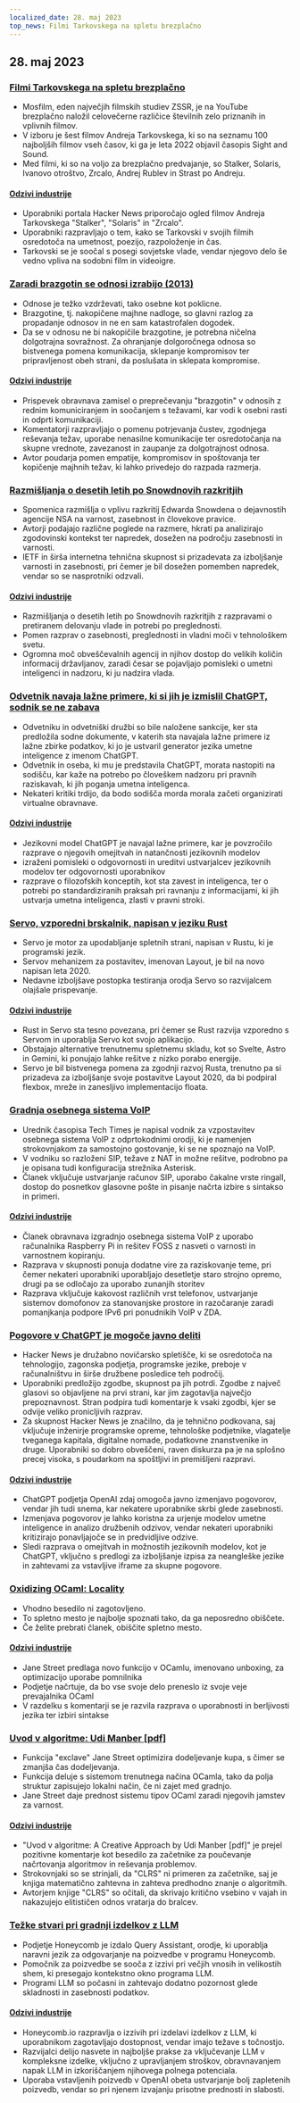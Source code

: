 ```yaml
---
localized_date: 28. maj 2023
top_news: Filmi Tarkovskega na spletu brezplačno
---
```


## 28. maj 2023

### [Filmi Tarkovskega na spletu brezplačno](https://kottke.org/23/05/watch-tarkovskys-best-films-online-for-free)

- Mosfilm, eden največjih filmskih studiev ZSSR, je na YouTube brezplačno naložil celovečerne različice številnih zelo priznanih in vplivnih filmov.
- V izboru je šest filmov Andreja Tarkovskega, ki so na seznamu 100 najboljših filmov vseh časov, ki ga je leta 2022 objavil časopis Sight and Sound.
- Med filmi, ki so na voljo za brezplačno predvajanje, so Stalker, Solaris, Ivanovo otroštvo, Zrcalo, Andrej Rublev in Strast po Andreju.

#### [Odzivi industrije](http://news.ycombinator.com/item?id=36096652)

- Uporabniki portala Hacker News priporočajo ogled filmov Andreja Tarkovskega "Stalker", "Solaris" in "Zrcalo".
- Uporabniki razpravljajo o tem, kako se Tarkovski v svojih filmih osredotoča na umetnost, poezijo, razpoloženje in čas.
- Tarkovski se je soočal s posegi sovjetske vlade, vendar njegovo delo še vedno vpliva na sodobni film in videoigre.

### [Zaradi brazgotin se odnosi izrabijo (2013)](https://gist.github.com/gtallen1187/27a585fcf36d6e657db2)

- Odnose je težko vzdrževati, tako osebne kot poklicne.
- Brazgotine, tj. nakopičene majhne nadloge, so glavni razlog za propadanje odnosov in ne en sam katastrofalen dogodek.
- Da se v odnosu ne bi nakopičile brazgotine, je potrebna ničelna dolgotrajna sovražnost. Za ohranjanje dolgoročnega odnosa so bistvenega pomena komunikacija, sklepanje kompromisov ter pripravljenost obeh strani, da poslušata in sklepata kompromise.

#### [Odzivi industrije](http://news.ycombinator.com/item?id=36093954)

- Prispevek obravnava zamisel o preprečevanju "brazgotin" v odnosih z rednim komuniciranjem in soočanjem s težavami, kar vodi k osebni rasti in odprti komunikaciji.
- Komentatorji razpravljajo o pomenu potrjevanja čustev, zgodnjega reševanja težav, uporabe nenasilne komunikacije ter osredotočanja na skupne vrednote, zavezanost in zaupanje za dolgotrajnost odnosa.
- Avtor poudarja pomen empatije, kompromisov in spoštovanja ter kopičenje majhnih težav, ki lahko privedejo do razpada razmerja.

### [Razmišljanja o desetih letih po Snowdnovih razkritjih](https://www.ietf.org/archive/id/draft-farrell-tenyearsafter-00.html)

- Spomenica razmišlja o vplivu razkritij Edwarda Snowdena o dejavnostih agencije NSA na varnost, zasebnost in človekove pravice.
- Avtorji podajajo različne poglede na razmere, hkrati pa analizirajo zgodovinski kontekst ter napredek, dosežen na področju zasebnosti in varnosti.
- IETF in širša internetna tehnična skupnost si prizadevata za izboljšanje varnosti in zasebnosti, pri čemer je bil dosežen pomemben napredek, vendar so se nasprotniki odzvali.

#### [Odzivi industrije](http://news.ycombinator.com/item?id=36097082)

- Razmišljanja o desetih letih po Snowdnovih razkritjih z razpravami o pretiranem delovanju vlade in potrebi po preglednosti.
- Pomen razprav o zasebnosti, preglednosti in vladni moči v tehnološkem svetu.
- Ogromna moč obveščevalnih agencij in njihov dostop do velikih količin informacij državljanov, zaradi česar se pojavljajo pomisleki o umetni inteligenci in nadzoru, ki ju nadzira vlada.

### [Odvetnik navaja lažne primere, ki si jih je izmislil ChatGPT, sodnik se ne zabava](https://simonwillison.net/2023/May/27/lawyer-chatgpt/)

- Odvetniku in odvetniški družbi so bile naložene sankcije, ker sta predložila sodne dokumente, v katerih sta navajala lažne primere iz lažne zbirke podatkov, ki jo je ustvaril generator jezika umetne inteligence z imenom ChatGPT.
- Odvetnik in oseba, ki mu je predstavila ChatGPT, morata nastopiti na sodišču, kar kaže na potrebo po človeškem nadzoru pri pravnih raziskavah, ki jih poganja umetna inteligenca.
- Nekateri kritiki trdijo, da bodo sodišča morda morala začeti organizirati virtualne obravnave.

#### [Odzivi industrije](http://news.ycombinator.com/item?id=36097900)

- Jezikovni model ChatGPT je navajal lažne primere, kar je povzročilo razprave o njegovih omejitvah in natančnosti jezikovnih modelov
- izraženi pomisleki o odgovornosti in ureditvi ustvarjalcev jezikovnih modelov ter odgovornosti uporabnikov
- razprave o filozofskih konceptih, kot sta zavest in inteligenca, ter o potrebi po standardiziranih praksah pri ravnanju z informacijami, ki jih ustvarja umetna inteligenca, zlasti v pravni stroki.

### [Servo, vzporedni brskalnik, napisan v jeziku Rust](https://servo.org/)

- Servo je motor za upodabljanje spletnih strani, napisan v Rustu, ki je programski jezik.
- Servov mehanizem za postavitev, imenovan Layout, je bil na novo napisan leta 2020.
- Nedavne izboljšave postopka testiranja orodja Servo so razvijalcem olajšale prispevanje.

#### [Odzivi industrije](http://news.ycombinator.com/item?id=36092852)

- Rust in Servo sta tesno povezana, pri čemer se Rust razvija vzporedno s Servom in uporablja Servo kot svojo aplikacijo.
- Obstajajo alternative trenutnemu spletnemu skladu, kot so Svelte, Astro in Gemini, ki ponujajo lahke rešitve z nizko porabo energije.
- Servo je bil bistvenega pomena za zgodnji razvoj Rusta, trenutno pa si prizadeva za izboljšanje svoje postavitve Layout 2020, da bi podpiral flexbox, mreže in zanesljivo implementacijo floata.

### [Gradnja osebnega sistema VoIP](https://www.sacredheartsc.com/blog/building-a-personal-voip-system/)

- Urednik časopisa Tech Times je napisal vodnik za vzpostavitev osebnega sistema VoIP z odprtokodnimi orodji, ki je namenjen strokovnjakom za samostojno gostovanje, ki se ne spoznajo na VoIP.
- V vodniku so razloženi SIP, težave z NAT in možne rešitve, podrobno pa je opisana tudi konfiguracija strežnika Asterisk.
- Članek vključuje ustvarjanje računov SIP, uporabo čakalne vrste ringall, dostop do posnetkov glasovne pošte in pisanje načrta izbire s sintakso in primeri.

#### [Odzivi industrije](http://news.ycombinator.com/item?id=36092718)

- Članek obravnava izgradnjo osebnega sistema VoIP z uporabo računalnika Raspberry Pi in rešitev FOSS z nasveti o varnosti in varnostnem kopiranju.
- Razprava v skupnosti ponuja dodatne vire za raziskovanje teme, pri čemer nekateri uporabniki uporabljajo desetletje staro strojno opremo, drugi pa se odločajo za uporabo zunanjih storitev
- Razprava vključuje kakovost različnih vrst telefonov, ustvarjanje sistemov domofonov za stanovanjske prostore in razočaranje zaradi pomanjkanja podpore IPv6 pri ponudnikih VoIP v ZDA.

### [Pogovore v ChatGPT je mogoče javno deliti](https://chat.openai.com/share/66169853-d00a-4b05-abce-8f82c6d8c868)

- Hacker News je družabno novičarsko spletišče, ki se osredotoča na tehnologijo, zagonska podjetja, programske jezike, preboje v računalništvu in širše družbene posledice teh področij.
- Uporabniki predložijo zgodbe, skupnost pa jih potrdi. Zgodbe z največ glasovi so objavljene na prvi strani, kar jim zagotavlja največjo prepoznavnost. Stran podpira tudi komentarje k vsaki zgodbi, kjer se odvije veliko pronicljivih razprav.
- Za skupnost Hacker News je značilno, da je tehnično podkovana, saj vključuje inženirje programske opreme, tehnološke podjetnike, vlagatelje tveganega kapitala, digitalne nomade, podatkovne znanstvenike in druge. Uporabniki so dobro obveščeni, raven diskurza pa je na splošno precej visoka, s poudarkom na spoštljivi in premišljeni razpravi.

#### [Odzivi industrije](http://news.ycombinator.com/item?id=36091388)

- ChatGPT podjetja OpenAI zdaj omogoča javno izmenjavo pogovorov, vendar jih tudi snema, kar nekatere uporabnike skrbi glede zasebnosti.
- Izmenjava pogovorov je lahko koristna za urjenje modelov umetne inteligence in analizo družbenih odzivov, vendar nekateri uporabniki kritizirajo ponavljajoče se in predvidljive odzive.
- Sledi razprava o omejitvah in možnostih jezikovnih modelov, kot je ChatGPT, vključno s predlogi za izboljšanje izpisa za neangleške jezike in zahtevami za vstavljive iframe za skupne pogovore.

### [Oxidizing OCaml: Locality](https://blog.janestreet.com/oxidizing-ocaml-locality/)

- Vhodno besedilo ni zagotovljeno.
- To spletno mesto je najbolje spoznati tako, da ga neposredno obiščete.
- Če želite prebrati članek, obiščite spletno mesto.

#### [Odzivi industrije](http://news.ycombinator.com/item?id=36094799)

- Jane Street predlaga novo funkcijo v OCamlu, imenovano unboxing, za optimizacijo uporabe pomnilnika
- Podjetje načrtuje, da bo vse svoje delo preneslo iz svoje veje prevajalnika OCaml
- V razdelku s komentarji se je razvila razprava o uporabnosti in berljivosti jezika ter izbiri sintakse

### [Uvod v algoritme: Udi Manber [pdf]](https://doc.lagout.org/science/0_Computer%20Science/2_Algorithms/Introduction%20to%20Algorithms_%20A%20Creative%20Approach%20%5BManber%201989-01-11%5D.pdf)

- Funkcija "exclave" Jane Street optimizira dodeljevanje kupa, s čimer se zmanjša čas dodeljevanja.
- Funkcija deluje s sistemom trenutnega načina OCamla, tako da polja struktur zapisujejo lokalni način, če ni zajet med gradnjo.
- Jane Street daje prednost sistemu tipov OCaml zaradi njegovih jamstev za varnost.

#### [Odzivi industrije](http://news.ycombinator.com/item?id=36096305)

- "Uvod v algoritme: A Creative Approach by Udi Manber [pdf]" je prejel pozitivne komentarje kot besedilo za začetnike za poučevanje načrtovanja algoritmov in reševanja problemov.
- Strokovnjaki so se strinjali, da "CLRS" ni primeren za začetnike, saj je knjiga matematično zahtevna in zahteva predhodno znanje o algoritmih.
- Avtorjem knjige "CLRS" so očitali, da skrivajo kritično vsebino v vajah in nakazujejo elitističen odnos vratarja do bralcev.

### [Težke stvari pri gradnji izdelkov z LLM](https://www.honeycomb.io/blog/hard-stuff-nobody-talks-about-llm)

- Podjetje Honeycomb je izdalo Query Assistant, orodje, ki uporablja naravni jezik za odgovarjanje na poizvedbe v programu Honeycomb.
- Pomočnik za poizvedbe se sooča z izzivi pri večjih vnosih in velikostih shem, ki presegajo kontekstno okno programa LLM.
- Programi LLM so počasni in zahtevajo dodatno pozornost glede skladnosti in zasebnosti podatkov.

#### [Odzivi industrije](http://news.ycombinator.com/item?id=36096811)

- Honeycomb.io razpravlja o izzivih pri izdelavi izdelkov z LLM, ki uporabnikom zagotavljajo dostopnost, vendar imajo težave s točnostjo.
- Razvijalci delijo nasvete in najboljše prakse za vključevanje LLM v kompleksne izdelke, vključno z upravljanjem stroškov, obravnavanjem napak LLM in izkoriščanjem njihovega polnega potenciala.
- Uporaba vstavljenih poizvedb v OpenAI obeta ustvarjanje bolj zapletenih poizvedb, vendar so pri njenem izvajanju prisotne prednosti in slabosti.


